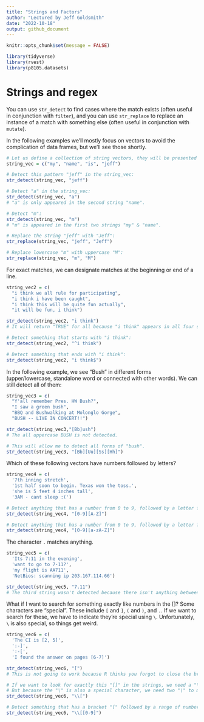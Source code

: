 ```yaml
---
title: "Strings and Factors"
author: "Lectured by Jeff Goldsmith"
date: "2022-10-18"
output: github_document
---
```


```r
knitr::opts_chunk$set(message = FALSE)

library(tidyverse)
library(rvest)
library(p8105.datasets)
```

# Strings and regex

You can use `str_detect` to find cases where the match exists (often useful in conjunction with `filter`), 
and you can use `str_replace` to replace an instance of a match with something else (often useful in conjunction with `mutate`). 

In the following examples we’ll mostly focus on vectors to avoid the complication of data frames, but we’ll see those shortly.

```r
# Let us define a collection of string vectors, they will be presented in dataframe:
string_vec = c("my", "name", "is", "jeff")

# Detect this pattern "jeff" in the string_vec:
str_detect(string_vec, "jeff")

# Detect "a" in the string_vec:
str_detect(string_vec, "a")
# "a" is only appeared in the second string "name".

# Detect "m":
str_detect(string_vec, "m")
# "m" is appeared in the first two strings "my" & "name".
```

```r
# Replace the string "jeff" with "Jeff":
str_replace(string_vec, "jeff", "Jeff")

# Replace lowercase "m" with uppercase "M":
str_replace(string_vec, "m", "M")
```

For exact matches, we can designate matches at the beginning or end of a line.
```r
string_vec2 = c(
  "i think we all rule for participating",
  "i think i have been caught",
  "i think this will be quite fun actually",
  "it will be fun, i think")

str_detect(string_vec2, "i think")
# It will return "TRUE" for all because "i think" appears in all four strings.

# Detect something that starts with "i think":
str_detect(string_vec2, "^i think")

# Detect something that ends with "i think":
str_detect(string_vec2, "i think$")
```

In the following example, we see "Bush" in different forms (upper/lowercase, standalone word or connected with other words). We can still detect all of them:
```r
string_vec3 = c(
  "Y'all remember Pres. HW Bush?",
  "I saw a green bush",
  "BBQ and Bushwalking at Molonglo Gorge",
  "BUSH -- LIVE IN CONCERT!!")

str_detect(string_vec3,"[Bb]ush")
# The all uppercase BUSH is not detected.

# This will allow me to detect all forms of "bush".
str_detect(string_vec3, "[Bb][Uu][Ss][Hh]")

```

Which of these following vectors have numbers followed by letters?
```r
string_vec4 = c(
  '7th inning stretch',
  '1st half soon to begin. Texas won the toss.',
  'she is 5 feet 4 inches tall',
  '3AM - cant sleep :(')

# Detect anything that has a number from 0 to 9, followed by a letter from capital A to Z:
str_detect(string_vec4, "[0-9][A-Z]")

# Detect anything that has a number from 0 to 9, followed by a letter from lowercase a to z or capital A to Z:
str_detect(string_vec4, "[0-9][a-zA-Z]")
```

The character `.` matches anything.
```r
string_vec5 = c(
  'Its 7:11 in the evening',
  'want to go to 7-11?',
  'my flight is AA711',
  'NetBios: scanning ip 203.167.114.66')

str_detect(string_vec5, "7.11")
# The third string wasn't detected because there isn't anything between 7 & 11.
```

What if I want to search for something exactly like numbers in the []? Some characters are “special”. These include `[` and `]`, `(` and `)`, and `.`. 
If we want to search for these, we have to indicate they’re special using `\`. Unfortunately, `\` is also special, so things get weird.
```r
string_vec6 = c(
  'The CI is [2, 5]',
  ':-]',
  ':-[',
  'I found the answer on pages [6-7]')

str_detect(string_vec6, "[")
# This is not going to work because R thinks you forgot to close the bracket.

# If we want to look for exactly this "[]" in the strings, we need a "\" to indicate the bracket is special. 
# But because the "\" is also a special character, we need two "\" to make this work:
str_detect(string_vec6, "\\[")

# Detect something that has a bracket "[" followed by a range of numbers 0 to 9:
str_detect(string_vec6, "\\[[0-9]")
```









